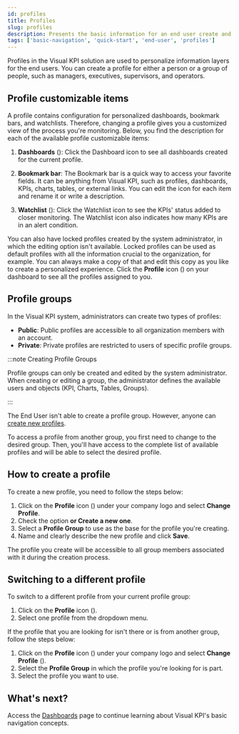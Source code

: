 ```yaml
---
id: profiles
title: Profiles
slug: profiles
description: Presents the basic information for an end user create and edit profiles in Transpara's Visual KPIs software.
tags: ['basic-navigation', 'quick-start', 'end-user', 'profiles']
---
```




Profiles in the Visual KPI solution are used to personalize information layers for the end users. You can create a profile for either a person or a group of people, such as managers, executives, supervisors, and operators.

## Profile customizable items

A profile contains configuration for personalized dashboards, bookmark bars, and watchlists. Therefore, changing a profile gives you a customized view of the process you're monitoring. Below, you find the description for each of the available profile customizable items:

1. **Dashboards** (<SvgFont icon="10"/>): Click the Dashboard icon to see all dashboards created for the current profile.

2. **Bookmark bar**: The Bookmark bar is a quick way to access your favorite fields. It can be anything from Visual KPI, such as profiles, dashboards, KPIs, charts, tables, or external links. You can edit the icon for each item and rename it or write a description.

3. **Watchlist** (<SvgFont icon="183"/>): Click the Watchlist icon to see the KPIs' status added to closer monitoring. The Watchlist icon also indicates how many KPIs are in an alert condition.

<StylizedImage
  imgURL="img/docs/end-user/basic-navigation/profiles/customizable-items.png"
  alt="Customizable items"
/>

You can also have locked profiles created by the system administrator, in which the editing option isn't available. Locked profiles can be used as default profiles with all the information crucial to the organization, for example. You can always make a copy of that and edit this copy as you like to create a personalized experience. Click the **Profile** icon (<SvgFont icon="118"/>) on your dashboard to see all the profiles assigned to you.

<StylizedImage
  imgURL="img/docs/end-user/basic-navigation/profiles/profile-dropdown-menu.png"
  alt="Dropdown menu"
/>

## Profile groups

In the Visual KPI system, administrators can create two types of profiles:

- **Public**: Public profiles are accessible to all organization members with an account.
- **Private**: Private profiles are restricted to users of specific profile groups.

:::note Creating Profile Groups

Profile groups can only be created and edited by the system administrator. When creating or editing a group, the administrator defines the available users and objects (KPI, Charts, Tables, Groups).

:::

The End User isn't able to create a profile group. However, anyone can [create new profiles](profiles#how-to-create-a-profile).

To access a profile from another group, you first need to change to the desired group. Then, you'll have access to the complete list of available profiles and will be able to select the desired profile.

## How to create a profile

To create a new profile, you need to follow the steps below:

1. Click on the **Profile** icon (<SvgFont icon="118"/>) under your company logo and select **Change Profile**.
2. Check the option **or Create a new one**.
3. Select a **Profile Group** to use as the base for the profile you're creating.
4. Name and clearly describe the new profile and click **Save**.

The profile you create will be accessible to all group members associated with it during the creation process.

<StylizedImage
  imgURL="img/docs/end-user/basic-navigation/profiles/create-profile.gif"
  alt="Create a profile process"
/>

## Switching to a different profile

To switch to a different profile from your current profile group:

1. Click on the **Profile** icon (<SvgFont icon="118"/>).
2. Select one profile from the dropdown menu.

If the profile that you are looking for isn't there or is from another group, follow the steps below:

1. Click on the **Profile** icon (<SvgFont icon="118"/>) under your company logo and select **Change Profile** (<SvgFont icon="173"/>).
2. Select the **Profile Group** in which the profile you're looking for is part.
3. Select the profile you want to use.

<StylizedImage
  imgURL="img/docs/end-user/basic-navigation/profiles/change-profile.gif"
  alt="Change a profile"
/>

## What's next?

Access the [Dashboards](dashboards) page to continue learning about Visual KPI's basic navigation concepts.
